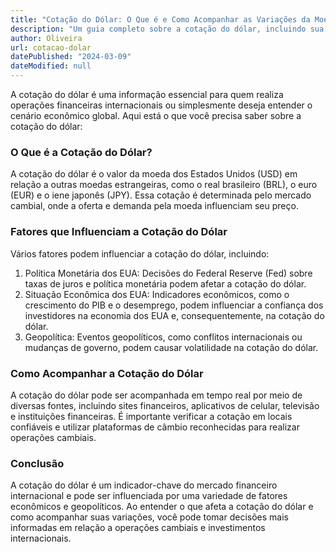 ```yaml
---
title: "Cotação do Dólar: O Que é e Como Acompanhar as Variações da Moeda Americana"
description: "Um guia completo sobre a cotação do dólar, incluindo sua definição, fatores que influenciam as variações e como acompanhar as mudanças na taxa de câmbio."
author: Oliveira
url: cotacao-dolar
datePublished: "2024-03-09"
dateModified: null
---
```


A cotação do dólar é uma informação essencial para quem realiza operações financeiras internacionais ou simplesmente deseja entender o cenário econômico global. Aqui está o que você precisa saber sobre a cotação do dólar:

### O Que é a Cotação do Dólar?

A cotação do dólar é o valor da moeda dos Estados Unidos (USD) em relação a outras moedas estrangeiras, como o real brasileiro (BRL), o euro (EUR) e o iene japonês (JPY). Essa cotação é determinada pelo mercado cambial, onde a oferta e demanda pela moeda influenciam seu preço.

### Fatores que Influenciam a Cotação do Dólar

Vários fatores podem influenciar a cotação do dólar, incluindo:

1. Política Monetária dos EUA: Decisões do Federal Reserve (Fed) sobre taxas de juros e política monetária podem afetar a cotação do dólar.
2. Situação Econômica dos EUA: Indicadores econômicos, como o crescimento do PIB e o desemprego, podem influenciar a confiança dos investidores na economia dos EUA e, consequentemente, na cotação do dólar.
3. Geopolítica: Eventos geopolíticos, como conflitos internacionais ou mudanças de governo, podem causar volatilidade na cotação do dólar.

### Como Acompanhar a Cotação do Dólar

A cotação do dólar pode ser acompanhada em tempo real por meio de diversas fontes, incluindo sites financeiros, aplicativos de celular, televisão e instituições financeiras. É importante verificar a cotação em locais confiáveis e utilizar plataformas de câmbio reconhecidas para realizar operações cambiais.

### Conclusão

A cotação do dólar é um indicador-chave do mercado financeiro internacional e pode ser influenciada por uma variedade de fatores econômicos e geopolíticos. Ao entender o que afeta a cotação do dólar e como acompanhar suas variações, você pode tomar decisões mais informadas em relação a operações cambiais e investimentos internacionais.
